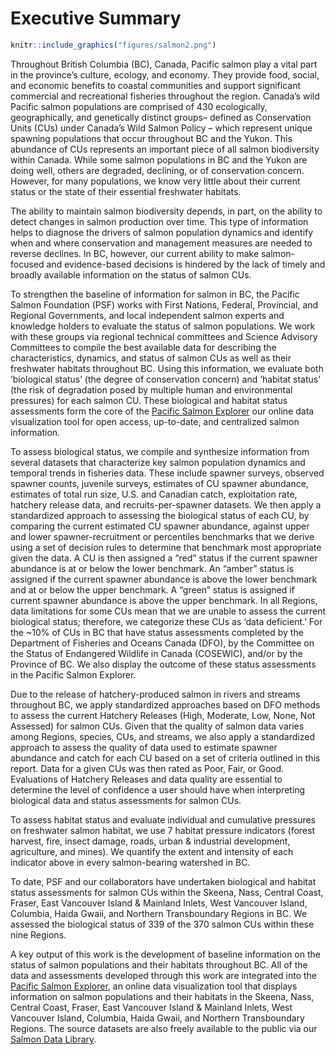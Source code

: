 # Executive Summary

```r
knitr::include_graphics("figures/salmon2.png")
```

Throughout British Columbia (BC), Canada, Pacific salmon play a vital part in the province's culture, ecology, and economy. They provide food, social, and economic benefits to coastal communities and support significant commercial and recreational fisheries throughout the region. Canada’s wild Pacific salmon populations are comprised of 430 ecologically, geographically, and genetically distinct groups– defined as Conservation Units (CUs) under Canada’s Wild Salmon Policy – which represent unique spawning populations that occur throughout BC and the Yukon. This abundance of CUs represents an important piece of all salmon biodiversity within Canada. While some salmon populations in BC and the Yukon are doing well, others are degraded, declining, or of conservation concern. However, for many populations, we know very little about their current status or the state of their essential freshwater habitats. 

The ability to maintain salmon biodiversity depends, in part, on the ability to detect changes in salmon production over time. This type of information helps to diagnose the drivers of salmon population dynamics and identify when and where conservation and management measures are needed to reverse declines. In BC, however, our current ability to make salmon-focused and evidence-based decisions is hindered by the lack of timely and broadly available information on the status of salmon CUs.

To strengthen the baseline of information for salmon in BC, the Pacific Salmon Foundation (PSF) works with First Nations, Federal, Provincial, and Regional Governments, and local independent salmon experts and knowledge holders to evaluate the status of salmon populations. We work with these groups via regional technical committees and Science Advisory Committees to compile the best available data for describing the characteristics, dynamics, and status of salmon CUs as well as their freshwater habitats throughout BC. Using this information, we evaluate both ‘biological status’ (the degree of conservation concern) and ‘habitat status’ (the risk of degradation posed by multiple human and environmental pressures) for each salmon CU. These biological and habitat status assessments form the core of the [Pacific Salmon Explorer](https://www.salmonexplorer.ca) our online data visualization tool for open access, up-to-date, and centralized salmon information.

To assess biological status, we compile and synthesize information from several datasets that characterize key salmon population dynamics and temporal trends in fisheries data. These include spawner surveys, observed spawner counts, juvenile surveys, estimates of CU spawner abundance, estimates of total run size, U.S. and Canadian catch, exploitation rate, hatchery release data, and recruits-per-spawner datasets. We then apply a standardized approach to assessing the biological status of each CU, by comparing the current estimated CU spawner abundance, against upper and lower spawner-recruitment or percentiles benchmarks that we derive using a set of decision rules to determine that benchmark most appropriate given the data. A CU is then assigned a “red” status if the current spawner abundance is at or below the lower benchmark. An “amber” status is assigned if the current spawner abundance is above the lower benchmark and at or below the upper benchmark. A “green” status is assigned if current spawner abundance is above the upper benchmark. In all Regions, data limitations for some CUs mean that we are unable to assess the current biological status; therefore, we categorize these CUs as ‘data deficient.’ For the ~10% of CUs in BC that have status assessments completed by the Department of Fisheries and Oceans Canada (DFO), by the Committee on the Status of Endangered Wildlife in Canada (COSEWIC), and/or by the Province of BC. We also display the outcome of these status assessments in the Pacific Salmon Explorer.

Due to the release of hatchery-produced salmon in rivers and streams throughout BC, we apply standardized approaches based on DFO methods to assess the current Hatchery Releases (High, Moderate, Low, None, Not Assessed) for salmon CUs. Given that the quality of salmon data varies among Regions, species, CUs, and streams, we also apply a standardized approach to assess the quality of data used to estimate spawner abundance and catch for each CU based on a set of criteria outlined in this report. Data for a given CUs was then rated as Poor, Fair, or Good. Evaluations of Hatchery Releases and data quality are essential to determine the level of confidence a user should have when interpreting biological data and status assessments for salmon CUs.

To assess habitat status and evaluate individual and cumulative pressures on freshwater salmon habitat, we use 7 habitat pressure indicators (forest harvest, fire, insect damage, roads, urban & industrial development, agriculture, and mines). We quantify the extent and intensity of each indicator above in every salmon-bearing watershed in BC. 

To date, PSF and our collaborators have undertaken biological and habitat status assessments for salmon CUs within the Skeena, Nass, Central Coast, Fraser, East Vancouver Island & Mainland Inlets, West Vancouver Island, Columbia, Haida Gwaii, and Northern Transboundary Regions in BC. We assessed the biological status of 339 of the 370 salmon CUs within these nine Regions.

A key output of this work is the development of baseline information on the status of salmon populations and their habitats throughout BC. All of the data and assessments developed through this work are integrated into the [Pacific Salmon Explorer](https://www.salmonexplorer.ca), an online data visualization tool that displays information on salmon populations and their habitats in the Skeena, Nass, Central Coast, Fraser, East Vancouver Island & Mainland Inlets, West Vancouver Island, Columbia, Haida Gwaii, and Northern Transboundary Regions. The source datasets are also freely available to the public via our [Salmon Data Library](https://www.data.salmonwatersheds.ca). 